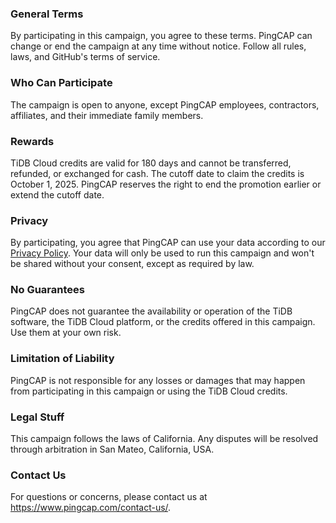 ### General Terms
By participating in this campaign, you agree to these terms. PingCAP can change or end the campaign at any time without notice. Follow all rules, laws, and GitHub's terms of service.

### Who Can Participate
The campaign is open to anyone, except PingCAP employees, contractors, affiliates, and their immediate family members.

### Rewards
TiDB Cloud credits are valid for 180 days and cannot be transferred, refunded, or exchanged for cash. The cutoff date to claim the credits is October 1, 2025. PingCAP reserves the right to end the promotion earlier or extend the cutoff date.

### Privacy
By participating, you agree that PingCAP can use your data according to our <a target="_blank" href="https://www.pingcap.com/privacy-policy/">Privacy Policy</a>. Your data will only be used to run this campaign and won't be shared without your consent, except as required by law.

### No Guarantees
PingCAP does not guarantee the availability or operation of the TiDB software, the TiDB Cloud platform, or the credits offered in this campaign. Use them at your own risk.

### Limitation of Liability
PingCAP is not responsible for any losses or damages that may happen from participating in this campaign or using the TiDB Cloud credits.

### Legal Stuff
This campaign follows the laws of California. Any disputes will be resolved through arbitration in San Mateo, California, USA.

### Contact Us
For questions or concerns, please contact us at <a target="_blank" href="https://www.pingcap.com/contact-us/">https://www.pingcap.com/contact-us/</a>.
